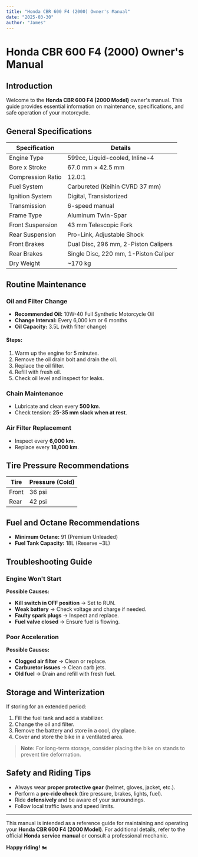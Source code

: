 ```yaml
---
title: "Honda CBR 600 F4 (2000) Owner's Manual"
date: "2025-03-30"
author: "James"
---
```


# Honda CBR 600 F4 (2000) Owner's Manual

## Introduction
Welcome to the **Honda CBR 600 F4 (2000 Model)** owner's manual. This guide provides essential information on maintenance, specifications, and safe operation of your motorcycle.

## General Specifications

| Specification      | Details |
|------------------|---------|
| Engine Type      | 599cc, Liquid-cooled, Inline-4 |
| Bore x Stroke   | 67.0 mm × 42.5 mm |
| Compression Ratio | 12.0:1 |
| Fuel System     | Carbureted (Keihin CVRD 37 mm) |
| Ignition System | Digital, Transistorized |
| Transmission    | 6-speed manual |
| Frame Type      | Aluminum Twin-Spar |
| Front Suspension | 43 mm Telescopic Fork |
| Rear Suspension  | Pro-Link, Adjustable Shock |
| Front Brakes    | Dual Disc, 296 mm, 2-Piston Calipers |
| Rear Brakes     | Single Disc, 220 mm, 1-Piston Caliper |
| Dry Weight      | ~170 kg |

## Routine Maintenance

### Oil and Filter Change
- **Recommended Oil:** 10W-40 Full Synthetic Motorcycle Oil
- **Change Interval:** Every 6,000 km or 6 months
- **Oil Capacity:** 3.5L (with filter change)

#### **Steps:**
1. Warm up the engine for 5 minutes.
2. Remove the oil drain bolt and drain the oil.
3. Replace the oil filter.
4. Refill with fresh oil.
5. Check oil level and inspect for leaks.

### Chain Maintenance
- Lubricate and clean every **500 km**.
- Check tension: **25-35 mm slack when at rest**.

### Air Filter Replacement
- Inspect every **6,000 km**.
- Replace every **18,000 km**.

## Tire Pressure Recommendations
| Tire | Pressure (Cold) |
|------|---------------|
| Front | 36 psi |
| Rear  | 42 psi |

## Fuel and Octane Recommendations
- **Minimum Octane:** 91 (Premium Unleaded)
- **Fuel Tank Capacity:** 18L (Reserve ~3L)

## Troubleshooting Guide

### **Engine Won't Start**
**Possible Causes:**
- **Kill switch in OFF position** → Set to RUN.
- **Weak battery** → Check voltage and charge if needed.
- **Faulty spark plugs** → Inspect and replace.
- **Fuel valve closed** → Ensure fuel is flowing.

### **Poor Acceleration**
**Possible Causes:**
- **Clogged air filter** → Clean or replace.
- **Carburetor issues** → Clean carb jets.
- **Old fuel** → Drain and refill with fresh fuel.

## Storage and Winterization
If storing for an extended period:
1. Fill the fuel tank and add a stabilizer.
2. Change the oil and filter.
3. Remove the battery and store in a cool, dry place.
4. Cover and store the bike in a ventilated area.

> **Note:** For long-term storage, consider placing the bike on stands to prevent tire deformation.

## Safety and Riding Tips
- Always wear **proper protective gear** (helmet, gloves, jacket, etc.).
- Perform a **pre-ride check** (tire pressure, brakes, lights, fuel).
- Ride **defensively** and be aware of your surroundings.
- Follow local traffic laws and speed limits.

---

This manual is intended as a reference guide for maintaining and operating your **Honda CBR 600 F4 (2000 Model)**. For additional details, refer to the official **Honda service manual** or consult a professional mechanic.

**Happy riding!** 🏍️
